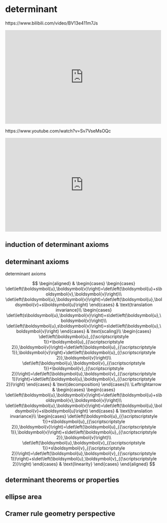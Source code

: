 # determinant

https://www.bilibili.com/video/BV13e411m7Js

::: {show-in="html"}
<iframe width=500 height=300 frameborder="0" allowfullscreen src="https://player.bilibili.com/player.html?bvid=BV13e411m7Js&autoplay=0"></iframe>
:::

https://www.youtube.com/watch?v=Sv7VseMsOQc

::: {show-in="html"}
<iframe width=500 height=300 frameborder="0" allowfullscreen src="https://www.youtube.com/embed/Sv7VseMsOQc"></iframe>
:::

## induction of determinant axioms

## determinant axioms

determinant axioms

$$
\begin{aligned}
 & \begin{cases}
\begin{cases}
\det\left(\boldsymbol{u},\boldsymbol{v}\right)=\det\left(\boldsymbol{u}+s\boldsymbol{v},\boldsymbol{v}\right)\\
\det\left(\boldsymbol{u},\boldsymbol{v}\right)=\det\left(\boldsymbol{u},\boldsymbol{v}+s\boldsymbol{u}\right)
\end{cases} & \text{translation invariance}\\
\begin{cases}
\det\left(s\boldsymbol{u},\boldsymbol{v}\right)=s\det\left(\boldsymbol{u},\boldsymbol{v}\right)\\
\det\left(\boldsymbol{u},s\boldsymbol{v}\right)=s\det\left(\boldsymbol{u},\boldsymbol{v}\right)
\end{cases} & \text{scaling}\\
\begin{cases}
\det\left(\boldsymbol{u}_{{\scriptscriptstyle 1}}+\boldsymbol{u}_{{\scriptscriptstyle 2}},\boldsymbol{v}\right)=\det\left(\boldsymbol{u}_{{\scriptscriptstyle 1}},\boldsymbol{v}\right)+\det\left(\boldsymbol{u}_{{\scriptscriptstyle 2}},\boldsymbol{v}\right)\\
\det\left(\boldsymbol{u},\boldsymbol{v}_{{\scriptscriptstyle 1}}+\boldsymbol{v}_{{\scriptscriptstyle 2}}\right)=\det\left(\boldsymbol{u},\boldsymbol{v}_{{\scriptscriptstyle 1}}\right)+\det\left(\boldsymbol{u},\boldsymbol{v}_{{\scriptscriptstyle 2}}\right)
\end{cases} & \text{decomposition}
\end{cases}\\
\Leftrightarrow & \begin{cases}
\begin{cases}
\det\left(\boldsymbol{u},\boldsymbol{v}\right)=\det\left(\boldsymbol{u}+s\boldsymbol{v},\boldsymbol{v}\right)\\
\det\left(\boldsymbol{u},\boldsymbol{v}\right)=\det\left(\boldsymbol{u},\boldsymbol{v}+s\boldsymbol{u}\right)
\end{cases} & \text{translation invariance}\\
\begin{cases}
\det\left(\boldsymbol{u}_{{\scriptscriptstyle 1}}+s\boldsymbol{u}_{{\scriptscriptstyle 2}},\boldsymbol{v}\right)=\det\left(\boldsymbol{u}_{{\scriptscriptstyle 1}},\boldsymbol{v}\right)+s\det\left(\boldsymbol{u}_{{\scriptscriptstyle 2}},\boldsymbol{v}\right)\\
\det\left(\boldsymbol{u},\boldsymbol{v}_{{\scriptscriptstyle 1}}+s\boldsymbol{v}_{{\scriptscriptstyle 2}}\right)=\det\left(\boldsymbol{u},\boldsymbol{v}_{{\scriptscriptstyle 1}}\right)+s\det\left(\boldsymbol{u},\boldsymbol{v}_{{\scriptscriptstyle 2}}\right)
\end{cases} & \text{linearity}
\end{cases}
\end{aligned}
$$

## determinant theorems or properties

## ellipse area

## Cramer rule geometry perspective